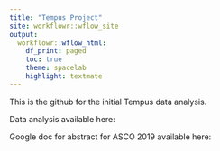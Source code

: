 ```yaml
---
title: "Tempus Project"
site: workflowr::wflow_site
output:
  workflowr::wflow_html:
    df_print: paged
    toc: true
    theme: spacelab
    highlight: textmate
---
```


This is the github for the initial Tempus data analysis. 

Data analysis available here: 

Google doc for abstract for ASCO 2019 available here: 
